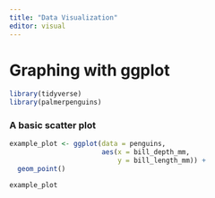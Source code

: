 ```yaml
---
title: "Data Visualization"
editor: visual
---
```


# Graphing with ggplot

```r
library(tidyverse)
library(palmerpenguins)
```

### A basic scatter plot

```r

example_plot <- ggplot(data = penguins, 
                       aes(x = bill_depth_mm,
                           y = bill_length_mm)) +
  geom_point()

example_plot
```
